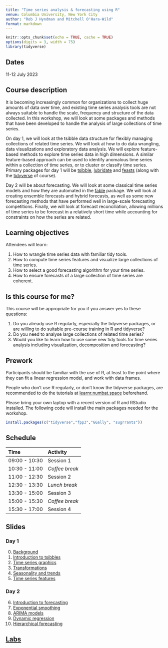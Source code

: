 ```yaml
---
title: "Time series analysis & forecasting using R"
venue: Columbia University, New York City
author: "Rob J Hyndman and Mitchell O'Hara-Wild"
format: markdown
---
```


```r
knitr::opts_chunk$set(echo = TRUE, cache = TRUE)
options(digits = 3, width = 75)
library(tidyverse)
```

## Dates

11-12 July 2023

## Course description

It is becoming increasingly common for organizations to collect huge amounts of data over time, and existing time series analysis tools are not always suitable to handle the scale, frequency and structure of the data collected. In this workshop, we will look at some packages and methods that have been developed to handle the analysis of large collections of time series.

On day 1, we will look at the tsibble data structure for flexibly managing collections of related time series. We will look at how to do data wrangling, data visualizations and exploratory data analysis. We will explore feature-based methods to explore time series data in high dimensions. A similar feature-based approach can be used to identify anomalous time series within a collection of time series, or to cluster or classify time series. Primary packages for day 1 will be [tsibble](https://cran.r-project.org/package=tsibble), [lubridate](https://cran.r-project.org/package=lubridate) and [feasts](https://cran.r-project.org/package=feasts) (along with the [tidyverse](http://tidyverse.org) of course).

Day 2 will be about forecasting. We will look at some classical time series models and how they are automated in the [fable](https://cran.r-project.org/package=fable) package. We will look at creating ensemble forecasts and hybrid forecasts, as well as some new forecasting methods that have performed well in large-scale forecasting competitions. Finally, we will look at forecast reconciliation, allowing millions of time series to be forecast in a relatively short time while accounting for constraints on how the series are related.

## Learning objectives

Attendees will learn:

1. How to wrangle time series data with familiar tidy tools.
2. How to compute time series features and visualize large collections of time series.
3. How to select a good forecasting algorithm for your time series.
4. How to ensure forecasts of a large collection of time series are coherent.

## Is this course for me?

This course will be appropriate for you if you answer yes to these questions:

1. Do you already use R regularly, especially the tidyverse packages, or are willing to do suitable pre-course training in R and tidyverse?
2. Do you need to analyse large collections of related time series?
3. Would you like to learn how to use some new tidy tools for time series analysis including visualization, decomposition and forecasting?

## Prework

Participants should be familiar with the use of R, at least to the point where they can fit a linear regression model, and work with data frames.

People who don't use R regularly, or don't know the tidyverse packages, are recommended to do the tutorials at [learnr.numbat.space](http://learnr.numbat.space) beforehand.

Please bring your own laptop with a recent version of R and RStudio installed. The following code will install the main packages needed for the workshop.

```r
install.packages(c("tidyverse","fpp3","GGally", "sugrrants"))
```

## Schedule

| Time          | Activity         |
| :------------ | :--------------- |
| 09:00 - 10:30 | Session 1        |
| 10:30 - 11:00 | *Coffee break*   |
| 11:00 - 12:30 | Session 2        |
| 12:30 - 13:30 | *Lunch break*    |
| 13:30 - 15:00 | Session 3        |
| 15:00 - 15:30 | *Coffee break*   |
| 15:30 - 17:00 | Session 4        |

## Slides

### Day 1

  0. [Background](https://github.com/robjhyndman/forecasting_workshop/raw/NYC/0-intro.pdf)
  1. [Introduction to tsibbles](https://github.com/robjhyndman/forecasting_workshop/raw/NYC/1-tsibbles.pdf)
  2. [Time series graphics](https://github.com/robjhyndman/forecasting_workshop/raw/NYC/2-graphics.pdf)
  3. [Transformations](https://github.com/robjhyndman/forecasting_workshop/raw/NYC/3-transformations.pdf)
  4. [Seasonality and trends](https://github.com/robjhyndman/forecasting_workshop/raw/NYC/4-decompositions.pdf)
  5. [Time series features](https://github.com/robjhyndman/forecasting_workshop/raw/NYC/5-feasts.pdf)

### Day 2

  6. [Introduction to forecasting](https://github.com/robjhyndman/forecasting_workshop/raw/NYC/6-fable.pdf)
  7. [Exponential smoothing](https://github.com/robjhyndman/forecasting_workshop/raw/NYC/7-ets.pdf)
  8. [ARIMA models](https://github.com/robjhyndman/forecasting_workshop/raw/NYC/8-arima.pdf)
  9. [Dynamic regression](https://github.com/robjhyndman/forecasting_workshop/raw/NYC/9-dynamic-regression.pdf)
  10. [Hierarchical forecasting](https://github.com/robjhyndman/forecasting_workshop/raw/NYC/10-reconciliation.pdf)

## [Labs](https://github.com/robjhyndman/forecasting_workshop/blob/main/Labs.md)
